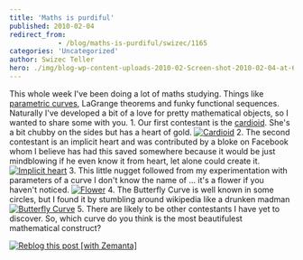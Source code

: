 ```yaml
---
title: 'Maths is purdiful'
published: 2010-02-04
redirect_from: 
            - /blog/maths-is-purdiful/swizec/1165
categories: 'Uncategorized'
author: Swizec Teller
hero: ./img/blog-wp-content-uploads-2010-02-Screen-shot-2010-02-04-at-6.09.19-PM.png
---
```

This whole week I've been doing a lot of maths studying. Things like [parametric curves](http://en.wikipedia.org/wiki/Parametric_equation "Parametric equation"), LaGrange theorems and funky functional sequences. Naturally I've developed a bit of a love for pretty mathematical objects, so I wanted to share some with you. 1. Our first contestant is the [cardioid](http://en.wikipedia.org/wiki/Cardioid "Cardioid"). She's a bit chubby on the sides but has a heart of gold. [![Cardioid](./img/blog-wp-content-uploads-2010-02-Screen-shot-2010-02-04-at-6.09.19-PM.png "Cardioid")](http://www.wolframalpha.com/input/?i=plot+r+%3D+1-cosPhi+for+Phi+in+0,2Pi) 2. The second contestant is an implicit heart and was contributed by a bloke on Facebook whom I believe has had this saved somewhere because it would be just mindblowing if he even know it from heart, let alone could create it. [![Implicit heart](./img/blog-wp-content-uploads-2010-02-Screen-shot-2010-02-04-at-6.11.36-PM.png "Implicit heart")](http://www.wolframalpha.com/input/?i=plot+(x2+%2B+y2+-+1)3+-+x2+*+y3+%3D+0) 3. This little nugget followed from my experimentation with parameters of a curve I don't know the name of ... it's a flower if you haven't noticed. [![Flower](./img/blog-wp-content-uploads-2010-02-Screen-shot-2010-02-04-at-6.13.41-PM.png "Flower")](http://www.wolframalpha.com/input/?i=plot+r+%3D+cos(12Phi)+for+Phi+in+0,2Pi) 4. The Butterfly Curve is well known in some circles, but I found it by stumbling around wikipedia like a drunken madman [![Butterfly Curve](./img/blog-wp-content-uploads-2010-02-Screen-shot-2010-02-04-at-6.15.31-PM.png "Butterfly Curve")](http://www.wolframalpha.com/input/?i=plot+r%3De(sin(Phi))-2*cos(4(Phi))%2Bsin((2*Phi-Pi)/24)5+for+Phi+in+0,20Pi) 5. There are likely to be other contestants I have yet to discover. So, which curve do you think is the most beautifulest mathematical construct?

[![Reblog this post \[with Zemanta\]](http://img.zemanta.com/reblog_e.png?x-id=69e2cbc2-ea5f-4ce2-bd1d-b877619943c5)](http://reblog.zemanta.com/zemified/69e2cbc2-ea5f-4ce2-bd1d-b877619943c5/ "Reblog this post \[with Zemanta]")